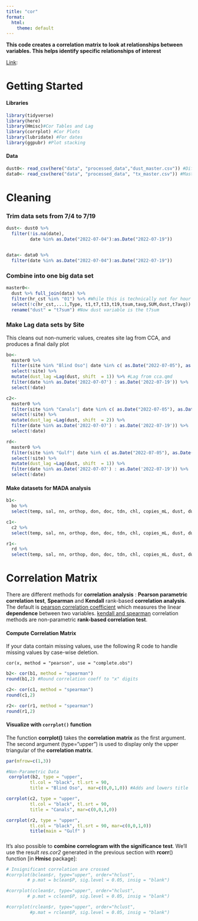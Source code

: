 ```yaml
---
title: "cor"
format:
  html:
    theme: default
---
```


**This code creates a correlation matrix to look at relationships between variables. This helps identify specific relationships of interest**

[Link](http://www.sthda.com/english/wiki/correlation-matrix-a-quick-start-guide-to-analyze-format-and-visualize-a-correlation-matrix-using-r-software):

# Getting Started

#### Libraries

```r
library(tidyverse)
library(here)
library(Hmisc)#Cor Tables and Lag
library(corrplot) #Cor Plots
library(lubridate) #For dates
library(ggpubr) #Plot stacking
```

#### Data

```r
dust0<- read_csv(here("data", "processed_data","dust_master.csv")) #Different Dust permutations
data0<- read_csv(here("data", "processed_data", "tx_master.csv")) #Master Data containing copies_mL and nutrients 
```

# Cleaning

### Trim data sets from 7/4 to 7/19

```r
dust<- dust0 %>%
  filter(!is.na(date),
         date %in% as.Date("2022-07-04"):as.Date("2022-07-19")) 


data<- data0 %>%
  filter(date %in% as.Date("2022-07-04"):as.Date("2022-07-19"))
```

### Combine into one big data set

```r
master0<- 
  dust %>% full_join(data) %>%
  filter(hr_cst %in% "01") %>% #While this is technically not for hour 1, this gets ride of all   duplicates for the sake of analysis.
  select(!c(hr_cst,...1,Type, t1,t7,t13,t19,tsum,tavg,SUM,dust,t7avg)) %>%
  rename("dust" = "t7sum") #Now dust variable is the t7sum
```

### Make Lag data sets by Site

This cleans out non-numeric values, creates site lag from CCA, and produces a final daily plot

```r
bo<- 
  master0 %>%
  filter(site %in% "Blind Oso"| date %in% c( as.Date("2022-07-05"), as.Date("2022-07-06"))) %>%
  select(!site) %>% 
  mutate(dust_lag =Lag(dust, shift  = 1)) %>% #Lag from cca.qmd
  filter(date %in% as.Date('2022-07-07') : as.Date('2022-07-19')) %>%
  select(!date)

c2<- 
  master0 %>%
  filter(site %in% "Canals"| date %in% c( as.Date("2022-07-05"), as.Date("2022-07-06"))) %>%
  select(!site) %>% 
  mutate(dust_lag =Lag(dust, shift  = 2)) %>%
  filter(date %in% as.Date('2022-07-07') : as.Date('2022-07-19')) %>%
  select(!date)

rd<- 
  master0 %>%
  filter(site %in% "Gulf"| date %in% c( as.Date("2022-07-05"), as.Date("2022-07-06"))) %>%
  select(!site) %>% 
  mutate(dust_lag =Lag(dust, shift  = 1)) %>%
  filter(date %in% as.Date('2022-07-07') : as.Date('2022-07-19')) %>%
  select(!date)

```

#### Make datasets for MADA analysis

```r
b1<- 
  bo %>%
  select(temp, sal, nn, orthop, don, doc, tdn, chl, copies_mL, dust, dust_lag)

c1<- 
  c2 %>%
  select(temp, sal, nn, orthop, don, doc, tdn, chl, copies_mL, dust, dust_lag)

r1<- 
  rd %>%
  select(temp, sal, nn, orthop, don, doc, tdn, chl, copies_mL, dust, dust_lag)
```

# Correlation Matrix

There are different methods for **correlation analysis** : **Pearson parametric correlation test**, **Spearman** and **Kendall** rank-based **correlation analysis**. The default is [pearson correlation coefficient](http://www.sthda.com/english/wiki/correlation-test-between-two-variables) which measures the linear **dependence** between two variables. [kendall and spearman](http://www.sthda.com/english/wiki/correlation-test-between-two-variables) correlation methods are non-parametric **rank-based correlation test**.

#### Compute Correlation Matrix

If your data contain missing values, use the following R code to handle missing values by case-wise deletion.

    cor(x, method = "pearson", use = "complete.obs")

```r
b2<- cor(b1, method = "spearman") 
round(b1,2) #Round correlation coeff to "x" digits 

c2<- cor(c1, method = "spearman")
round(c1,2)

r2<- cor(r1, method = "spearman")
round(r1,2)
```

#### Visualize with `corrplot()` function

The function **corrplot()** takes the **correlation matrix** as the first argument. The second argument (type="upper") is used to display only the upper triangular of the **correlation matrix**.

```r
par(mfrow=c(1,3))

#Non-Parametric Data
 corrplot(b2, type = "upper", 
         tl.col = "black", tl.srt = 90,
         title = "Blind Oso",  mar=c(0,0,1,0)) #Adds and lowers title 

corrplot(c2, type = "upper", 
         tl.col = "black", tl.srt = 90,
         title = "Canals", mar=c(0,0,1,0))

corrplot(r2, type = "upper", 
         tl.col = "black", tl.srt = 90, mar=c(0,0,1,0))
         title(main = "Gulf" )
```

##### 

It's also possible to **combine correlogram with the significance test**. We'll use the result *res.cor2* generated in the previous section with **rcorr**() function \[in **Hmisc** package\]:

<!--# Get this to work -->

```r
# Insignificant correlation are crossed
#corrplot(bclean$r, type="upper", order="hclust", 
        # p.mat = bclean$P, sig.level = 0.05, insig = "blank")

#corrplot(cclean$r, type="upper", order="hclust", 
        # p.mat = cclean$P, sig.level = 0.05, insig = "blank")

#corrplot(rclean$r, type="upper", order="hclust", 
         #p.mat = rclean$P, sig.level = 0.05, insig = "blank")

```
